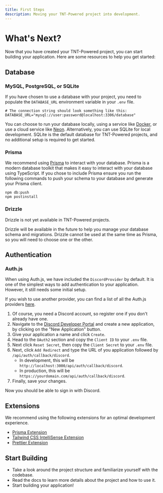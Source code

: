 ```yaml
---
title: First Steps
description: Moving your TNT-Powered project into development.
---
```



# What's Next?

Now that you have created your TNT-Powered project, you can start building your
application. Here are some resources to help you get started:

## Database

### MySQL, PostgreSQL, or SQLite

If you have chosen to use a database with your project, you need to populate the
`DATABASE_URL` environment variable in your `.env` file.

```shell copy
# The connection string should look something like this:
DATABASE_URL="mysql://user:password@localhost:3306/database"
```

You can choose to run your database locally, using a service like
[Docker](https://www.docker.com/), or use a cloud service like
[Neon](https://neon.tech/). Alternatively, you can use SQLite for local
development. SQLite is the default database for TNT-Powered projects, and no
additional setup is required to get started.

### Prisma

We recommend using [Prisma](https://www.prisma.io/) to interact with your
database. Prisma is a modern database toolkit that makes it easy to interact
with your database using TypeScript. If you chose to include Prisma ensure you
run the following commands to push your schema to your database and generate
your Prisma client.

```shell copy
npm db:push
npm postinstall
```

### Drizzle

<Callout type="default">
  Drizzle is not yet available in TNT-Powered projects.
</Callout>

Drizzle will be available in the future to help you manage your database schema
and migrations. Drizzle cannot be used at the same time as Prisma, so you will
need to choose one or the other.

## Authentication

### Auth.js

When using Auth.js, we have included the `DiscordProvider` by default. It is one
of the simplest ways to add authentication to your application. However, it
still needs some initial setup.

If you wish to use another provider, you can find a list of all the Auth.js
providers [here](https://authjs.dev/getting-started/authentication/oauth).

1. Of course, you need a Discord account, so register one if you don't already
   have one.
2. Navigate to the
   [Discord Developer Portal](https://discord.com/developers/applications) and
   create a new application, by clicking on the "New Application" button.
3. Give your application a name and click `Create`.
4. Head to the `OAuth2` section and copy the `Client ID` to your `.env` file.
5. Next click `Reset Secret`, then copy the `Client Secret` to your `.env` file.
6. Next, click `Add Redirect` and type the URL of you application followed by
   `/api/auth/callback/discord`.
   - In development, this will be
     `http://localhost:3000/api/auth/callback/discord`.
   - In production, this will be
     `https://yourdomain.com/api/auth/callback/discord`.
7. Finally, save your changes.

Now you should be able to sign in with Discord.

## Extensions

We recommend using the following extensions for an optimal development
experience.

- [Prisma Extension](https://www.prisma.io/docs/orm/more/development-environment/editor-setup)
- [Tailwind CSS IntelliSense Extension](https://tailwindcss.com/docs/editor-setup)
- [Prettier Extension](https://prettier.io/docs/editors.html)

## Start Building

- Take a look around the project structure and familiarize yourself with the
  codebase.
- Read the docs to learn more details about the project and how to use it.
- Start building your application!

